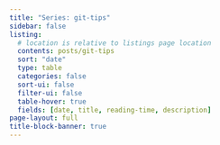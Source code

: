 ```yaml
---
title: "Series: git-tips"
sidebar: false
listing:
  # location is relative to listings page location
  contents: posts/git-tips
  sort: "date"
  type: table
  categories: false
  sort-ui: false
  filter-ui: false
  table-hover: true
  fields: [date, title, reading-time, description]
page-layout: full
title-block-banner: true
---
```

